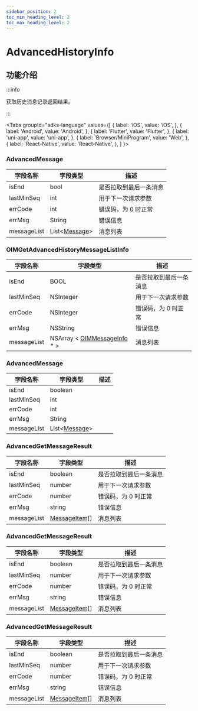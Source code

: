 ```yaml
---
sidebar_position: 2
toc_min_heading_level: 2
toc_max_heading_level: 2
---
```


# AdvancedHistoryInfo

## 功能介绍

:::info

获取历史消息记录返回结果。

:::

<Tabs
groupId="sdks-language"
values={[
{ label: 'iOS', value: 'iOS', },
{ label: 'Android', value: 'Android', },
{ label: 'Flutter', value: 'Flutter', },
{ label: 'uni-app', value: 'uni-app', },
{ label: 'Browser/MiniProgram', value: 'Web', },
{ label: 'React-Native', value: 'React-Native', },
]
}>

<TabItem value="Flutter">

### AdvancedMessage

| 字段名称    | 字段类型                                                 | 描述                   |
| ----------- | -------------------------------------------------------- | ---------------------- |
| isEnd       | bool                                                     | 是否拉取到最后一条消息 |
| lastMinSeq  | int                                                      | 用于下一次请求参数     |
| errCode     | int                                                      | 错误码，为 0 时正常    |
| errMsg      | String                                                   | 错误信息               |
| messageList | List<[Message](docs/sdks/class/message/messageInfo.mdx)> | 消息列表               |

</TabItem>

<TabItem value="iOS">

### OIMGetAdvancedHistoryMessageListInfo

| 字段名称    | 字段类型                                                                 | 描述                   |
| ----------- | ------------------------------------------------------------------------ | ---------------------- |
| isEnd       | BOOL                                                                     | 是否拉取到最后一条消息 |
| lastMinSeq  | NSInteger                                                                | 用于下一次请求参数     |
| errCode     | NSInteger                                                                | 错误码，为 0 时正常    |
| errMsg      | NSString                                                                 | 错误信息               |
| messageList | NSArray < [OIMMessageInfo](docs/sdks/class/message/messageInfo.mdx) \* > | 消息列表               |

</TabItem>

<TabItem value="Android">

### AdvancedMessage

| 字段名称    | 字段类型                                                 | 描述 |
| ----------- | -------------------------------------------------------- | ---- |
| isEnd       | boolean                                                  |      |
| lastMinSeq  | int                                                      |      |
| errCode     | int                                                      |      |
| errMsg      | String                                                   |      |
| messageList | List<[Message](docs/sdks/class/message/messageInfo.mdx)> |      |

</TabItem>

<TabItem value="Web">

### AdvancedGetMessageResult

| 字段名称    | 字段类型                                                 | 描述                   |
| ----------- | -------------------------------------------------------- | ---------------------- |
| isEnd       | boolean                                                  | 是否拉取到最后一条消息 |
| lastMinSeq  | number                                                   | 用于下一次请求参数     |
| errCode     | number                                                   | 错误码，为 0 时正常    |
| errMsg      | string                                                   | 错误信息               |
| messageList | [MessageItem](docs/sdks/class/message/messageInfo.mdx)[] | 消息列表               |

</TabItem>

<TabItem value="uni-app">

### AdvancedGetMessageResult

| 字段名称    | 字段类型                                                 | 描述                   |
| ----------- | -------------------------------------------------------- | ---------------------- |
| isEnd       | boolean                                                  | 是否拉取到最后一条消息 |
| lastMinSeq  | number                                                   | 用于下一次请求参数     |
| errCode     | number                                                   | 错误码，为 0 时正常    |
| errMsg      | string                                                   | 错误信息               |
| messageList | [MessageItem](docs/sdks/class/message/messageInfo.mdx)[] | 消息列表               |

</TabItem>

<TabItem value="React-Native">

### AdvancedGetMessageResult

| 字段名称    | 字段类型                                                 | 描述                   |
| ----------- | -------------------------------------------------------- | ---------------------- |
| isEnd       | boolean                                                  | 是否拉取到最后一条消息 |
| lastMinSeq  | number                                                   | 用于下一次请求参数     |
| errCode     | number                                                   | 错误码，为 0 时正常    |
| errMsg      | string                                                   | 错误信息               |
| messageList | [MessageItem](docs/sdks/class/message/messageInfo.mdx)[] | 消息列表               |

</TabItem>

</Tabs>

